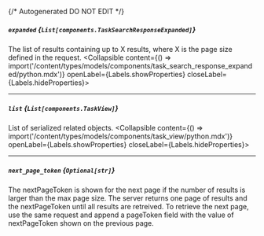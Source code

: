 {/* Autogenerated DO NOT EDIT  */}

##### `expanded` *{`List[components.TaskSearchResponseExpanded]`}*
The list of results containing up to X results, where X is the page size defined in the request.
<Collapsible content={() => import('/content/types/models/components/task_search_response_expanded/python.mdx')} openLabel={Labels.showProperties} closeLabel={Labels.hideProperties}>
</Collapsible>

---
##### `list` *{`List[components.TaskView]`}*
List of serialized related objects.
<Collapsible content={() => import('/content/types/models/components/task_view/python.mdx')} openLabel={Labels.showProperties} closeLabel={Labels.hideProperties}>
</Collapsible>

---
##### `next_page_token` *{`Optional[str]`}*
The nextPageToken is shown for the next page if the number of results is larger than the max page size.
 The server returns one page of results and the nextPageToken until all results are retreived.
 To retrieve the next page, use the same request and append a pageToken field with the value of nextPageToken shown on the previous page.


